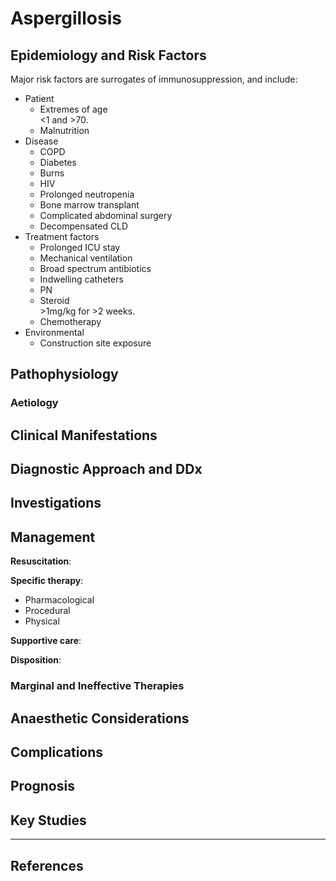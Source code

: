 # Aspergillosis


## Epidemiology and Risk Factors

Major risk factors are surrogates of immunosuppression, and include:

* Patient
    * Extremes of age\
    \<1 and >70.
    * Malnutrition
* Disease
    * COPD
    * Diabetes
    * Burns
    * HIV
    * Prolonged neutropenia
    * Bone marrow transplant
    * Complicated abdominal surgery
    * Decompensated CLD
* Treatment factors
    * Prolonged ICU stay
    * Mechanical ventilation
    * Broad spectrum antibiotics
    * Indwelling catheters
    * PN
    * Steroid\
    \>1mg/kg for >2 weeks.
    * Chemotherapy
* Environmental
    * Construction site exposure 

## Pathophysiology

### Aetiology

## Clinical Manifestations

## Diagnostic Approach and DDx

## Investigations

## Management

**Resuscitation**:\

**Specific therapy**:

* Pharmacological
* Procedural
* Physical

**Supportive care**:

**Disposition**:

### Marginal and Ineffective Therapies

## Anaesthetic Considerations

## Complications

## Prognosis

## Key Studies


---

## References